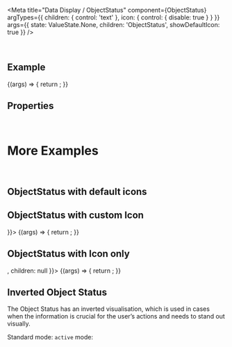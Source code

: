 
<Meta
  title="Data Display / ObjectStatus"
  component={ObjectStatus}
  argTypes={{
    children: { control: 'text' },
    icon: { control: { disable: true } }
  }}
  args={{
    state: ValueState.None,
    children: 'ObjectStatus',
    showDefaultIcon: true
  }}
/>

<DocsHeader />

<br />

## Example

<Canvas>
  <Story name="Default">
    {(args) => {
      return <ObjectStatus {...args} />;
    }}
  </Story>
</Canvas>

## Properties

<ArgsTable story="Default" />

<br />

# More Examples

<br />

## ObjectStatus with default icons

<Canvas>
  <Story name="Default Icons">
    <div
      style={{ display: 'grid', gridTemplateColumns: 'repeat(5, minmax(0, 1fr)', rowGap: '1rem', columnGap: '1rem' }}
    >
      <ObjectStatus showDefaultIcon state={ValueState.None} children="ValueState.None" />
      <ObjectStatus showDefaultIcon state={ValueState.Success} children="ValueState.Success" />
      <ObjectStatus showDefaultIcon state={ValueState.Warning} children="ValueState.Warning" />
      <ObjectStatus showDefaultIcon state={ValueState.Error} children="ValueState.Error" />
      <ObjectStatus showDefaultIcon state={ValueState.Information} children="ValueState.Information" />
    </div>
  </Story>
</Canvas>

## ObjectStatus with custom Icon

<Canvas>
  <Story name="with custom Icon" args={{ icon: <Icon name="sys-cancel" /> }}>
    {(args) => {
      return <ObjectStatus {...args} />;
    }}
  </Story>
</Canvas>

## ObjectStatus with Icon only

<Canvas>
  <Story name="with Icon only" args={{ icon: <Icon name="sys-cancel" />, children: null }}>
    {(args) => {
      return <ObjectStatus {...args} />;
    }}
  </Story>
</Canvas>

## Inverted Object Status

The Object Status has an inverted visualisation, which is used in cases when the information is crucial for the user’s actions and needs to stand out visually.

<Canvas>
  <Story name="Inverted">
    <div
      style={{ display: 'grid', gridTemplateColumns: 'repeat(5, minmax(0, 1fr)', rowGap: '1rem', columnGap: '1rem' }}
    >
      <Label style={{ gridColumn: 'span 5' }}>Standard mode:</Label>
      <ObjectStatus inverted state={ValueState.None} children="ValueState.None" />
      <ObjectStatus inverted state={ValueState.Success} children="ValueState.Success" />
      <ObjectStatus inverted state={ValueState.Warning} children="ValueState.Warning" />
      <ObjectStatus inverted state={ValueState.Error} children="ValueState.Error" />
      <ObjectStatus inverted state={ValueState.Information} children="ValueState.Information" />
      <ObjectStatus inverted state={IndicationColor.Indication01} children="IndicationColor.Indication01" />
      <ObjectStatus inverted state={IndicationColor.Indication02} children="IndicationColor.Indication02" />
      <ObjectStatus inverted state={IndicationColor.Indication03} children="IndicationColor.Indication03" />
      <ObjectStatus inverted state={IndicationColor.Indication04} children="IndicationColor.Indication04" />
      <ObjectStatus inverted state={IndicationColor.Indication05} children="IndicationColor.Indication05" />
      <ObjectStatus inverted state={IndicationColor.Indication06} children="IndicationColor.Indication06" />
      <ObjectStatus inverted state={IndicationColor.Indication07} children="IndicationColor.Indication07" />
      <ObjectStatus inverted state={IndicationColor.Indication08} children="IndicationColor.Indication08" />
      <Label style={{ gridColumn: 'span 5' }}>
        <code>active</code> mode:
      </Label>
      <ObjectStatus active inverted state={ValueState.None} children="ValueState.None" />
      <ObjectStatus active inverted state={ValueState.Success} children="ValueState.Success" />
      <ObjectStatus active inverted state={ValueState.Warning} children="ValueState.Warning" />
      <ObjectStatus active inverted state={ValueState.Error} children="ValueState.Error" />
      <ObjectStatus active inverted state={ValueState.Information} children="ValueState.Information" />
      <ObjectStatus active inverted state={IndicationColor.Indication01} children="IndicationColor.Indication01" />
      <ObjectStatus active inverted state={IndicationColor.Indication02} children="IndicationColor.Indication02" />
      <ObjectStatus active inverted state={IndicationColor.Indication03} children="IndicationColor.Indication03" />
      <ObjectStatus active inverted state={IndicationColor.Indication04} children="IndicationColor.Indication04" />
      <ObjectStatus active inverted state={IndicationColor.Indication05} children="IndicationColor.Indication05" />
      <ObjectStatus active inverted state={IndicationColor.Indication06} children="IndicationColor.Indication06" />
      <ObjectStatus active inverted state={IndicationColor.Indication07} children="IndicationColor.Indication07" />
      <ObjectStatus active inverted state={IndicationColor.Indication08} children="IndicationColor.Indication08" />
    </div>
  </Story>
</Canvas>

<Footer />
